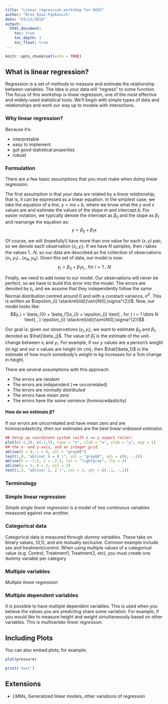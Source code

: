 ```yaml
---
title: "Linear regression workshop for HGSS"
author: "Alex Diaz-Papkovich"
date: "03/12/2019"
output:
  html_document:
    toc: true
    toc_depth: 3
    toc_float: true
---
```


```r
knitr::opts_chunk$set(echo = TRUE)
```


## What is linear regression?
Regression is a set of methods to measure and estimate the relationship between variables. The idea is your data will "regress" to some function. The focus of this workshop is linear regression, one of the most effective and widely-used statistical tools. We'll begin with simple types of data and relationships and work our way up to models with interactions.

### Why linear regression?
Because it's:

* interpretable
* easy to implement
* got good statistical properties
* robust

### Formulation
There are a few basic assumptions that you must make when doing linear regression.

The first assumption is that your data are related by a _linear relationship_, that is, it can be expressed as a linear equation. In the simplest case, we take the equation of a line, $y=mx + b$, where we know what the $y$ and $x$ values are and estimate the values of the slope $m$ and intercept $b$. For easier notation, we typically denote the intercept as $\beta_0$ and the slope as $\beta_1$ and rearrange the equation as: $$y=\beta_{0} + \beta_{1}x$$

Of course, we will (hopefully!) have more than one value for each $(x,y)$ pair, so we denote each observation $(x_i,y_i)$. If we have $N$ samples, then $i$ takes the values $1 \dots N$, so our data are described as the collection of observations $(x_1,y_1)\dots(x_N,y_N)$. Given this set of data, our model is now:
$$y_i = \beta_{0} + \beta_{1}x_{i} \text{ , for } i = 1 \dots N$$

Finally, we need to add noise to our model. Our observations will never be perfect, so we have to build this error into the model. The errors are denoted by $\epsilon_{i}$, and we assume that they independently follow the same Normal distribution centred around $0$ and with a constant variance, $\sigma^{2}$. This is written as $\epsilon_{i} \stackrel{iid}{\sim}N(0,\sigma^{2})$. Now, our model looks like:
$$y_i = \beta_{0} + \beta_{1}x_{i} + \epsilon_{i} \text{ , for } i = 1 \dots N \text{ , } \epsilon_{i} \stackrel{iid}{\sim}N(0,\sigma^{2})$$

Our goal is: given our observations $(x_i,y_i)$, we want to estimate $\beta_0$ and $\beta_1$, denoted as $\hat{\beta_j}$. The value of $\hat\beta_1$ is the estimate of the unit-change between $x_i$ and $y_i$. For example, if our $y$ values are a person's weight (in kg) and our $x$ values are height (in cm), then $\hat{\beta_1}$ is the estimate of how much somebody's weight in kg increases for a 1cm change in height.

There are several assumptions with this approach:

* The errors are *random*
* The errors are *independent* ($\implies$ uncorrelated)
* The errors are *normally distributed*
* The errors have *mean zero*
* The errors have *the same variance* (homoscedasticity)

#### How do we estimate $\beta$?

If our errors are uncorrelated and have mean zero and are homoscedasticity, then our estimates are the best linear unbiased estimator.

```r
## Setup up coordinate system (with x == y aspect ratio):
plot(c(-2,3), c(-1,5), type = "n", xlab = "x", ylab = "y", asp = 1)
## the x- and y-axis, and an integer grid
abline(h = 0, v = 0, col = "gray60")
text(1,0, "abline( h = 0 )", col = "gray60", adj = c(0, -.1))
abline(h = -1:5, v = -2:3, col = "lightgray", lty = 3)
abline(a = 1, b = 2, col = 2)
text(1,3, "abline( 1, 2 )", col = 2, adj = c(-.1, -.1))
```

### Terminology



### Simple linear regression
*Simple single linear regression* is a model of two continuous variables measured against one another.

### Categorical data
Categorical data is measured through *dummy variables*. These take on binary values, {0,1}, and are mutually exclusive. Common example include sex and treatment/control. When using multiple values of a categorical value (e.g. Control, Treatment1, Treatment2, etc), you must create one dummy variable per category

### Multiple variables
*Multiple linear regression*

### Multiple dependent variables
It is possible to have multiple dependent variables. This is used when you believe the values you are predicting share some variation. For example, if you would like to measure height and weight simultaneously based on other variables. This is *multivariate linear regression*.

## Including Plots

You can also embed plots, for example:

```r
plot(pressure)
```

```r
print('test')
```

## Extensions

* LMMs, Generalized linear models, other variations of regression